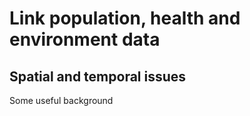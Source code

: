# Link population, health and environment data

## Spatial and temporal issues

Some useful background
